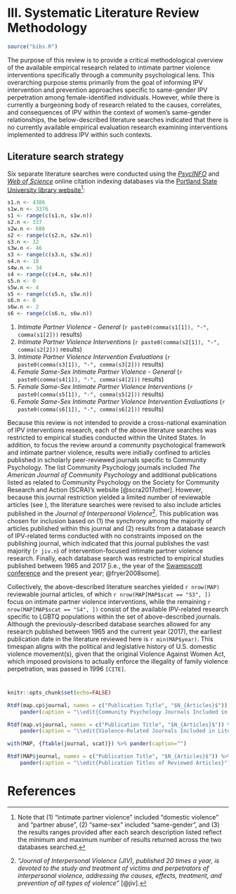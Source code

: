 # III. Systematic Literature Review Methodology

\doublespacing

```r
source("bibs.R")
```

The purpose of this review is to provide a critical methodological overview of the available empirical research related to intimate partner violence interventions specifically through a community psychological lens. This overarching purpose stems primarily from the goal of informing IPV intervention and prevention approaches specific to same-gender IPV perpetration among female-identified individuals. However, while there is currently a burgeoning body of research related to the causes, correlates, and consequences of IPV within the context of women's same-gender relationships, the below-described literature searches indicated that there is no currently available empirical evaluation research examining interventions implemented to address IPV within such contexts.

## Literature search strategy

<!-- _B. Focal data bases_ -->

Six separate literature searches were conducted using the [_PsycINFO_](http://www.apa.org/pubs/databases/psycinfo/) and [_Web of Science_](http://wokinfo.com) online citation indexing databases via the [Portland State University library website](library.pdx.edu)^[Note that (1) "intimate partner violence" included "domestic violence" and "partner abuse", (2) "same-sex" included "same-gender", and (3) the results ranges provided after each search description listed reflect the minimum and maximum number of results returned across the two databases searched.]:

<!-- _C. Key search terms_ -->

```r
s1.n <- 4386
s1w.n <- 3376
s1 <- range(c(s1.n, s1w.n))
s2.n <- 337
s2w.n <- 686
s2 <- range(c(s2.n, s2w.n))
s3.n <- 32
s3w.n <- 46
s3 <- range(c(s3.n, s3w.n))
s4.n <- 18
s4w.n <- 34
s4 <- range(c(s4.n, s4w.n))
s5.n <- 0
s5w.n <- 4
s5 <- range(c(s5.n, s5w.n))
s6.n <- 0
s6w.n <- 2
s6 <- range(c(s6.n, s6w.n))
```

\singlespacing

1. _Intimate Partner Violence - General_ (`r paste0(comma(s1[1]), "-", comma(s1[2]))` results)
2. _Intimate Partner Violence Interventions_ (`r paste0(comma(s2[1]), "-", comma(s2[2]))` results)
3. _Intimate Partner Violence Intervention Evaluations_ (`r paste0(comma(s3[1]), "-", comma(s3[2]))` results)
4. _Female Same-Sex Intimate Partner Violence - General_ (`r paste0(comma(s4[1]), "-", comma(s4[2]))` results)
5. _Female Same-Sex Intimate Partner Violence Interventions_ (`r paste0(comma(s5[1]), "-", comma(s5[2]))` results)
6. _Female Same-Sex Intimate Partner Violence Intervention Evaluations_ (`r paste0(comma(s6[1]), "-", comma(s6[2]))` results)

\doublespacing

<!-- D. Inclusion/exclusion criteria -->

Because this review is not intended to provide a cross-national examination of IPV interventions research, each of the above literature searches was restricted to empirical studies conducted within the United States. In addition, to focus the review around a community psychological framework and intimate partner violence, results were initially confined to articles published in scholarly peer-reviewed journals specific to Community Psychology. The list Community Psychology journals included _The American Journal of Community Psychology_ and additional publications listed as related to Community Psychology on the Society for Community Research and Action (SCRA)'s website [@scra2017other]. However, because this journal restriction yielded a limited number of reviewable articles (see \edit{Table []}\todot), the literature searches were revised to also include articles published in the _Journal of Interpersonal Violence_^[_"Journal of Interpersonal Violence (JIV), published 20 times a year, is devoted to the study and treatment of victims and perpetrators of interpersonal violence, addressing the causes, effects, treatment, and prevention of all types of violence"_ [@jiv].]. This publication was chosen for inclusion based on (1) the synchrony among the majority of articles published within this journal and (2) results from a database search of IPV-related terms conducted with no constraints imposed on the publishing journal, which indicated that this journal publishes the vast majority (`r jiv.n`) of intervention-focused intimate partner violence research. Finally, each database search was restricted to empirical studies published between 1965 and 2017 [i.e., the year of the [Swampscott conference](http://www.scra27.org/publications/tcp/tcp-past-issues/tcpsummer2014/remembering-swampscott/) and the present year; @fryer2008some].

Collectively, the above-described literature searches yielded `r nrow(MAP)` reviewable journal articles, of which `r nrow(MAP[MAP$scat == "S3", ])` focus on intimate partner violence interventions, while the remaining `r nrow(MAP[MAP$scat == "S4", ])` consist of the available IPV-related research specific to LGBTQ populations within the set of above-described journals. Although the previously-described database searches allowed for any research published between 1965 and the current year (2017), the earliest publication date in the literature reviewed here is `r min(MAP$year)`. This timespan aligns with the political and legislative history of U.S. domestic violence movement(s), given that the original Violence Against Women Act, which imposed provisions to actually enforce the illegality of family violence perpetration, was passed in 1996 `[CITE]`.

<!-- This review of the empirical literature described above is structured ... TODO ... -->
\newpage

# \edit{Appendix 3}\todot

```r
knitr::opts_chunk$set(echo=FALSE)
```

```r
Rtdf(map.cp$journal, names = c("Publication Title", "$N_{Articles}$")) %>%
    pander(caption = "\\edit{Community Psychology Journals Included in Literature Search, with Corresponding Number of Reviewed Articles per Journal}")

Rtdf(map.v$journal, names = c("Publication Title", "$N_{Articles}$")) %>%
    pander(caption = "\\edit{Violence-Related Journals Included in Literature Search, with Corresponding Number of Reviewed Articles per Journal}")

with(MAP, {ftable(journal, scat)}) %>% pander(caption="")


```

\newpage

```r
Rtdf(MAP$journal, names = c("Publication Title", "$N_{Articles}$")) %>%
    pander(caption = "\\edit{Publication Titles of Reviewed Articles}")
```

\newpage

# References
